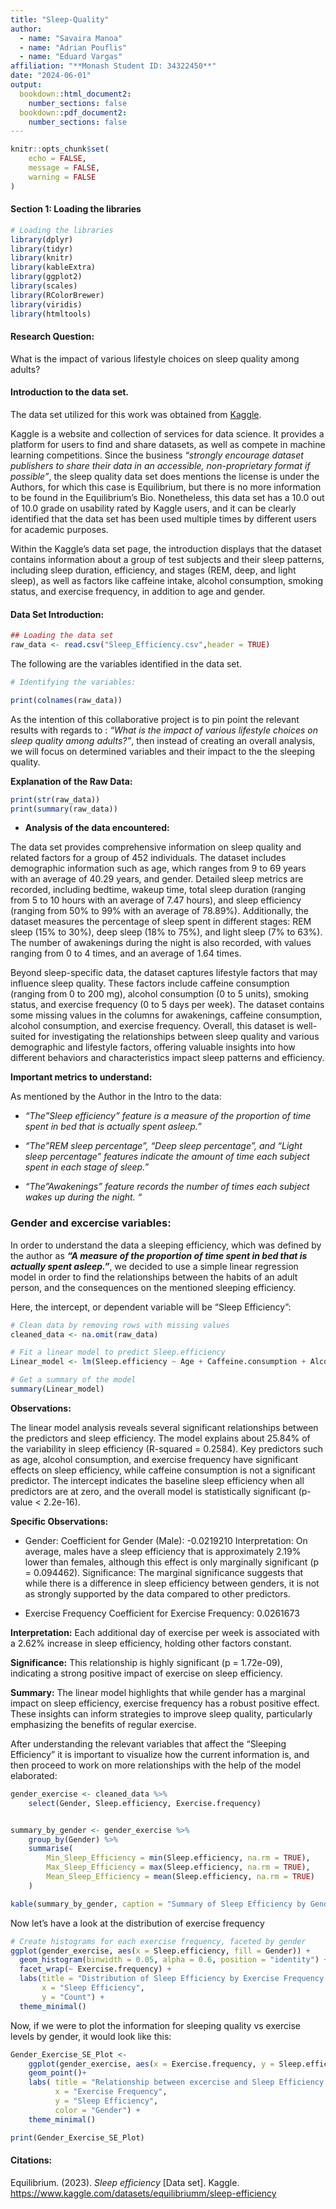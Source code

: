 ```yaml
---
title: "Sleep-Quality"
author: 
  - name: "Savaira Manoa"
  - name: "Adrian Pouflis"
  - name: "Eduard Vargas"
affiliation: "**Monash Student ID: 34322450**"
date: "2024-06-01"
output: 
  bookdown::html_document2:
    number_sections: false
  bookdown::pdf_document2:
    number_sections: false
---
```


```r
knitr::opts_chunk$set(
	echo = FALSE,
	message = FALSE,
	warning = FALSE
)
```



#### Section 1: Loading the libraries
```r
# Loading the libraries
library(dplyr)
library(tidyr)
library(knitr)
library(kableExtra)
library(ggplot2)
library(scales)
library(RColorBrewer)
library(viridis)
library(htmltools)

```


#### Research Question:
What is the impact of various lifestyle choices on sleep quality among adults?

#### Introduction to the data set.

The  data set utilized for this work was obtained from [Kaggle](https://www.kaggle.com/datasets/equilibriumm/sleep-efficiency).

Kaggle is a website and collection of services for data science. It provides a platform for users to find and share datasets, as well as compete in machine learning competitions. Since the business _"strongly encourage dataset publishers to share their data in an accessible, non-proprietary format if possible"_, the sleep quality data set does mentions the license is under the Authors, for which this case is Equilibrium, but there is no more information to be found in the Equilibrium's Bio. Nonetheless, this data set has a 10.0 out of 10.0 grade on usability rated by Kaggle users, and it can be clearly identified that the data set has been used multiple times by different users for academic purposes.


Within the Kaggle's data set page, the introduction displays that the dataset contains information about a group of test subjects and their sleep patterns, including sleep duration, efficiency, and stages (REM, deep, and light sleep), as well as factors like caffeine intake, alcohol consumption, smoking status, and exercise frequency, in addition to age and gender.




#### Data Set Introduction:

```r
## Loading the data set
raw_data <- read.csv("Sleep_Efficiency.csv",header = TRUE)
```


The following are the variables identified in the data set.
```r
# Identifying the variables:

print(colnames(raw_data))
```

As the intention of this collaborative project is to pin point the relevant results with regards to : _"What is the impact of various lifestyle choices on sleep quality among adults?"_, then instead of creating an overall analysis, we will focus on determined variables and their impact to the the sleeping quality.


**Explanation of the Raw Data:**
```r
print(str(raw_data))
print(summary(raw_data))
```

 - **Analysis of the data encountered:**
 
 The data set provides comprehensive information on sleep quality and related factors for a group of 452 individuals. The dataset includes demographic information such as age, which ranges from 9 to 69 years with an average of 40.29 years, and gender. Detailed sleep metrics are recorded, including bedtime, wakeup time, total sleep duration (ranging from 5 to 10 hours with an average of 7.47 hours), and sleep efficiency (ranging from 50% to 99% with an average of 78.89%). Additionally, the dataset measures the percentage of sleep spent in different stages: REM sleep (15% to 30%), deep sleep (18% to 75%), and light sleep (7% to 63%). The number of awakenings during the night is also recorded, with values ranging from 0 to 4 times, and an average of 1.64 times.

Beyond sleep-specific data, the dataset captures lifestyle factors that may influence sleep quality. These factors include caffeine consumption (ranging from 0 to 200 mg), alcohol consumption (0 to 5 units), smoking status, and exercise frequency (0 to 5 days per week). The dataset contains some missing values in the columns for awakenings, caffeine consumption, alcohol consumption, and exercise frequency. Overall, this dataset is well-suited for investigating the relationships between sleep quality and various demographic and lifestyle factors, offering valuable insights into how different behaviors and characteristics impact sleep patterns and efficiency.


**Important metrics to understand:**

As mentioned by the Author in the Intro to the data:


- _"The "Sleep efficiency" feature is a measure of the proportion of time spent in bed that is actually spent asleep."_

- _"The "REM sleep percentage", "Deep sleep percentage", and "Light sleep percentage" features indicate the amount of time each subject spent in each stage of sleep."_

- _"The "Awakenings" feature records the number of times each subject wakes up during the night. "_




### Gender and excercise variables:


In order to understand the data a sleeping efficiency, which was defined by the author as ***"A measure of the proportion of time spent in bed that is actually spent asleep."***, we decided to use a simple linear regression model in order to find the relationships between the habits of an adult person, and the consequences on the mentioned sleeping efficiency.


Here, the intercept, or dependent variable will be "Sleep Efficiency":


```r
# Clean data by removing rows with missing values
cleaned_data <- na.omit(raw_data)

# Fit a linear model to predict Sleep.efficiency
Linear_model <- lm(Sleep.efficiency ~ Age + Caffeine.consumption + Alcohol.consumption + Exercise.frequency + Gender, data = cleaned_data)

# Get a summary of the model
summary(Linear_model)
```


**Observations:**

The linear model analysis reveals several significant relationships between the predictors and sleep efficiency. The model explains about 25.84% of the variability in sleep efficiency (R-squared = 0.2584). Key predictors such as age, alcohol consumption, and exercise frequency have significant effects on sleep efficiency, while caffeine consumption is not a significant predictor. The intercept indicates the baseline sleep efficiency when all predictors are at zero, and the overall model is statistically significant (p-value < 2.2e-16).

**Specific Observations:**

 - Gender:
Coefficient for Gender (Male): -0.0219210
Interpretation: On average, males have a sleep efficiency that is approximately 2.19% lower than females, although this effect is only marginally significant (p = 0.094462).
Significance: The marginal significance suggests that while there is a difference in sleep efficiency between genders, it is not as strongly supported by the data compared to other predictors.

- Exercise Frequency
Coefficient for Exercise Frequency: 0.0261673

**Interpretation:** Each additional day of exercise per week is associated with a 2.62% increase in sleep efficiency, holding other factors constant.

**Significance:** This relationship is highly significant (p = 1.72e-09), indicating a strong positive impact of exercise on sleep efficiency.

**Summary:**
The linear model highlights that while gender has a marginal impact on sleep efficiency, exercise frequency has a robust positive effect. These insights can inform strategies to improve sleep quality, particularly emphasizing the benefits of regular exercise.




After understanding the relevant variables that affect the "Sleeping Efficiency" it is important to visualize how the current information is, and then proceed to work on more relationships with the help of the model elaborated:

```r
gender_exercise <- cleaned_data %>%
    select(Gender, Sleep.efficiency, Exercise.frequency)


summary_by_gender <- gender_exercise %>%
    group_by(Gender) %>%
    summarise(
        Min_Sleep_Efficiency = min(Sleep.efficiency, na.rm = TRUE),
        Max_Sleep_Efficiency = max(Sleep.efficiency, na.rm = TRUE),
        Mean_Sleep_Efficiency = mean(Sleep.efficiency, na.rm = TRUE)
    )

```

```r
kable(summary_by_gender, caption = "Summary of Sleep Efficiency by Gender")
```

Now let's have a look at the distribution of exercise frequency 

```r
# Create histograms for each exercise frequency, faceted by gender
ggplot(gender_exercise, aes(x = Sleep.efficiency, fill = Gender)) +
  geom_histogram(binwidth = 0.05, alpha = 0.6, position = "identity") +
  facet_wrap(~ Exercise.frequency) +
  labs(title = "Distribution of Sleep Efficiency by Exercise Frequency and Gender",
       x = "Sleep Efficiency",
       y = "Count") +
  theme_minimal()

```



Now, if we were to plot the information for sleeping quality vs exercise levels by gender, it would look like this:

```r
Gender_Exercise_SE_Plot <- 
    ggplot(gender_exercise, aes(x = Exercise.frequency, y = Sleep.efficiency, color = Gender)) +
    geom_point()+
    labs( title = "Relationship between excercise and Sleep Efficiency by Gender",
          x = "Exercise Frequency",
          y = "Sleep Efficiency",
          color = "Gender") +
    theme_minimal()

print(Gender_Exercise_SE_Plot)
```



#### Citations:

Equilibrium. (2023). *Sleep efficiency* [Data set]. Kaggle. [https://www.kaggle.com/datasets/equilibriumm/sleep-efficiency](https://www.kaggle.com/datasets/equilibriumm/sleep-efficiency)
